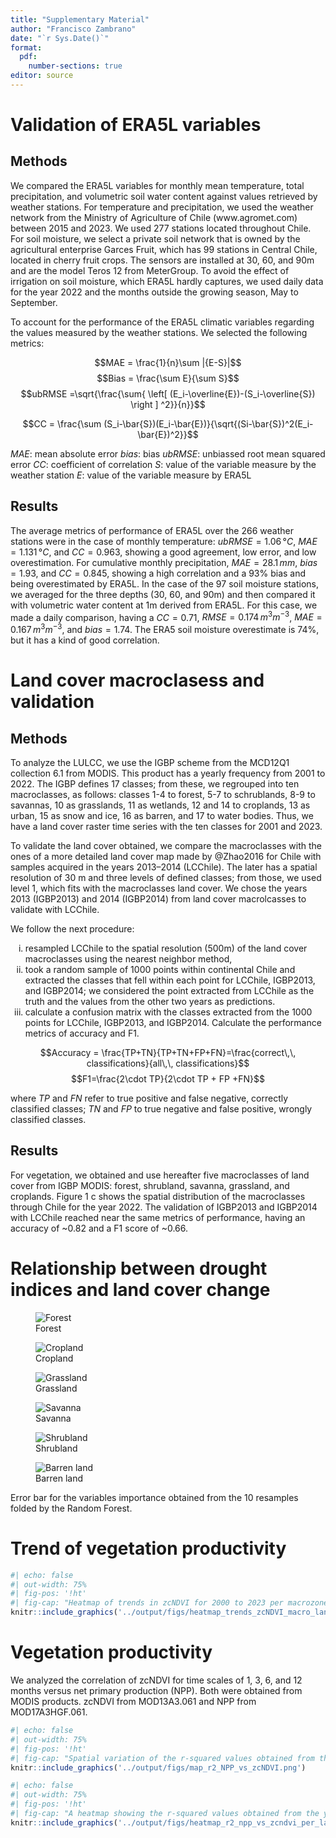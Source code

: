 ```yaml
---
title: "Supplementary Material"
author: "Francisco Zambrano"
date: "`r Sys.Date()`"
format: 
  pdf:
    number-sections: true
editor: source
---
```


# Validation of ERA5L variables 

## Methods 

We compared the ERA5L variables for monthly mean temperature, total precipitation, and volumetric soil water content against values retrieved by weather stations. For temperature and precipitation, we used the weather network from the Ministry of Agriculture of Chile (www.agromet.com) between 2015 and 2023. We used 277 stations located throughout Chile. For soil moisture, we select a private soil network that is owned by the agricultural enterprise Garces Fruit, which has 99 stations in Central Chile, located in cherry fruit crops. The sensors are installed at 30, 60, and 90m and are the model Teros 12 from MeterGroup. To avoid the effect of irrigation on soil moisture, which ERA5L hardly captures, we used daily data for the year 2022 and the months outside the growing season, May to September.

To account for the performance of the ERA5L climatic variables regarding the values measured by the weather stations. We selected the following metrics:

$$MAE = \frac{1}{n}\sum |{E-S}|$$ $$Bias = \frac{\sum E}{\sum S}$$ $$ubRMSE =\sqrt{\frac{\sum{ \left[ (E_i-\overline{E})-(S_i-\overline{S}) \right ] ^2}}{n}}$$

$$CC = \frac{\sum (S_i-\bar{S})(E_i-\bar{E})}{\sqrt{(Si-\bar{S})^2(E_i-\bar{E})^2}}$$

$MAE$: mean absolute error $bias$: bias $ubRMSE$: unbiassed root mean squared error $CC$: coefficient of correlation $S$: value of the variable measure by the weather station $E$: value of the variable measure by ERA5L

## Results

The average metrics of performance of ERA5L over the 266 weather stations were in the case of monthly temperature: $ubRMSE=1.06\,°C$, $MAE=1.131\,°C$, and $CC=0.963$, showing a good agreement, low error, and low overestimation. For cumulative monthly precipitation, $MAE=28.1\,mm$, $bias=1.93$, and $CC=0.845$, showing a high correlation and a 93% bias and being overestimated by ERA5L. In the case of the 97 soil moisture stations, we averaged for the three depths (30, 60, and 90m) and then compared it with volumetric water content at 1m derived from ERA5L. For this case, we made a daily comparison, having a $CC=0.71$, $RMSE=0.174\,m^3m^{-3}$, $MAE=0.167\,m^3m^{-3}$, and $bias=1.74$. The ERA5 soil moisture overestimate is 74%, but it has a kind of good correlation.

# Land cover macroclasess and validation

## Methods

To analyze the LULCC, we use the IGBP scheme from the MCD12Q1 collection 6.1 from MODIS. This product has a yearly frequency from 2001 to 2022. The IGBP defines 17 classes; from these, we regrouped into ten macroclasses, as follows: classes 1-4 to forest, 5-7 to schrublands, 8-9 to savannas, 10 as grasslands, 11 as wetlands, 12 and 14 to croplands, 13 as urban, 15 as snow and ice, 16 as barren, and 17 to water bodies. Thus, we have a land cover raster time series with the ten classes for 2001 and 2023.

To validate the land cover obtained, we compare the macroclasses with the ones of a more detailed land cover map made by @Zhao2016 for Chile with samples acquired in the years 2013–2014 (LCChile). The later has a spatial resolution of 30 m and three levels of defined classes; from those, we used level 1, which fits with the macroclasses land cover. We chose the years 2013 (IGBP2013) and 2014 (IGBP2014) from land cover macrolcasses to validate with LCChile.

We follow the next procedure:

i)  resampled LCChile to the spatial resolution (500m) of the land cover macroclasses using the nearest neighbor method,
ii) took a random sample of 1000 points within continental Chile and extracted the classes that fell within each point for LCChile, IGBP2013, and IGBP2014; we considered the point extracted from LCChile as the truth and the values from the other two years as predictions.
iii) calculate a confusion matrix with the classes extracted from the 1000 points for LCChile, IGBP2013, and IGBP2014. Calculate the performance metrics of accuracy and F1.

$$Accuracy = \frac{TP+TN}{TP+TN+FP+FN}=\frac{correct\,\, classifications}{all\,\, classifications}$$ $$F1=\frac{2\cdot TP}{2\cdot TP + FP +FN}$$

where $TP$ and $FN$ refer to true positive and false negative, correctly classified classes; $TN$ and $FP$ to true negative and false positive, wrongly classified classes.

## Results

For vegetation, we obtained and use hereafter five macroclasses of land cover from IGBP MODIS: forest, shrubland, savanna, grassland, and croplands. Figure 1 c shows the spatial distribution of the macroclasses through Chile for the year 2022. The validation of IGBP2013 and IGBP2014 with LCChile reached near the same metrics of performance, having an accuracy of \~0.82 and a F1 score of \~0.66.

# Relationship between drought indices and land cover change

::: {#fig-varImportance layout-ncol=3}

![Forest](../output/figs/fig_errorbar_resample_random_forest_trends_Forest.png){#fig-varimp_forest}

![Cropland](../output/figs/fig_errorbar_resample_random_forest_trends_Cropland.png){#fig-varimp_crops}

![Grassland](../output/figs/fig_errorbar_resample_random_forest_trends_Grassland.png){#fig-varimp_grass}

![Savanna](../output/figs/fig_errorbar_resample_random_forest_trends_Savanna.png){#fig-varimp_savanna}

![Shrubland](../output/figs/fig_errorbar_resample_random_forest_trends_Shrubland.png){#fig-varimp_shrubs}

![Barren land](../output/figs/fig_errorbar_resample_random_forest_trends_Barren_land.png){#fig-varimp_barren}

Error bar for the variables importance obtained from the 10 resamples folded by the Random Forest.

:::

# Trend of vegetation productivity

```r
#| echo: false
#| out-width: 75%
#| fig-pos: '!ht'
#| fig-cap: "Heatmap of trends in zcNDVI for 2000 to 2023 per macrozone and landcover macroclass."
knitr::include_graphics('../output/figs/heatmap_trends_zcNDVI_macro_landcover.png')
```

# Vegetation productivity

We analyzed the correlation of zcNDVI for time scales of 1, 3, 6, and 12 months versus net primary production (NPP). Both were obtained from MODIS products. zcNDVI from MOD13A3.061 and NPP from MOD17A3HGF.061.

```r
#| echo: false
#| out-width: 75%
#| fig-pos: '!ht'
#| fig-cap: "Spatial variation of the r-squared values obtained from the yearly correlation of zcNDVI of 1, 3, 6, and 12 months with the net primary productivity (NPP) for continental Chile."
knitr::include_graphics('../output/figs/map_r2_NPP_vs_zcNDVI.png')
```

```r
#| echo: false
#| out-width: 75%
#| fig-pos: '!ht'
#| fig-cap: "A heatmap showing the r-squared values obtained from the yearly correlation of zcNDVI of 1, 3, 6, and 12 months with the net primary productivity (NPP) for continental Chile."
knitr::include_graphics('../output/figs/heatmap_r2_npp_vs_zcndvi_per_landcover.png')
```

